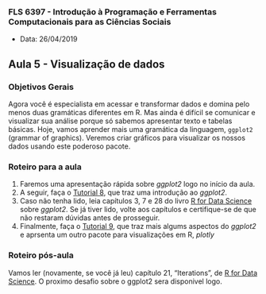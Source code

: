 ###  FLS 6397 - Introdução à Programação e Ferramentas Computacionais para as Ciências Sociais

- Data: 26/04/2019

## Aula 5 -  Visualização de dados

### Objetivos Gerais

Agora você é especialista em acessar e transformar dados e domina pelo menos duas gramáticas diferentes em R. Mas ainda é difícil se comunicar e visualizar sua análise porque só sabemos apresentar texto e tabelas básicas. Hoje, vamos aprender mais uma gramática da linguagem, `ggplot2` (grammar of graphics). Veremos criar gráficos para visualizar os nossos dados usando este poderoso pacote.

### Roteiro para a aula

1. Faremos uma apresentação rápida sobre _ggplot2_ logo no início da aula.
2. A seguir, faça o [Tutorial 8](https://jonnyphillips.github.io/FLS6397_2019/tutorials/tutorial08.html), que traz uma introdução ao _ggplot2_.
3. Caso não tenha lido, leia capítulos 3, 7 e 28 do livro [R for Data Science](http://r4ds.had.co.nz) sobre _ggplot2_. Se já tiver lido, volte aos capítulos e certifique-se de que não restaram dúvidas antes de prosseguir.
4. Finalmente, faça o [Tutorial 9](https://jonnyphillips.github.io/FLS6397_2019/tutorials/tutorial09.html), que traz mais algums aspectos do _ggplot2_ e aprsenta um outro pacote para visualizações em R, _plotly_

### Roteiro pós-aula

Vamos ler (novamente, se você já leu) capítulo 21, "Iterations", de [R for Data Science](http://r4ds.had.co.nz/iteration.html). O proximo desafio sobre o ggplot2 sera disponivel logo.